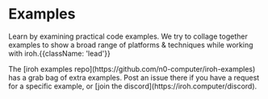 
# Examples

Learn by examining practical code examples. We try to collage together examples to show a broad range of platforms & techniques while working with iroh.{{className: 'lead'}}

<Note>
  The [iroh examples repo](https://github.com/n0-computer/iroh-examples) has a grab bag of extra examples. Post an issue there if you have a request for a specific example, or [join the discord](https://iroh.computer/discord).
</Note>

<Examples />
